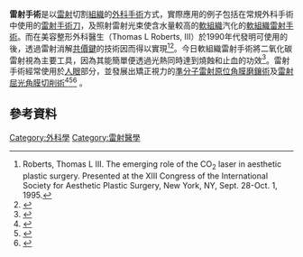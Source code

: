 {{Infobox interventions
 |Name        = 雷射手術
 |Image       = Stapes laser2.jpg 
 |Caption     =
 |ICD10       =
 |ICD9        =
 |ICD9_mult   =
 |MeshID      = D053685
 |OPS301      =
 |OtherCodes  =
 |
}}
'''雷射手術'''是以[[雷射|雷射]]切割[[組織_(生物學)|組織]]的[[外科學|外科手術]]方式，實際應用的例子包括在常規外科手術中使用的[[雷射手術刀|雷射手術刀]]，及照射雷射光束使含水量較高的[[軟組織|軟組織]]汽化的[[軟組織雷射手術|軟組織雷射手術]]。而在美容整形外科醫生（Thomas L Roberts, III）於1990年代發明可使用的{{Link-en|二氧化碳雷射|Carbon dioxide laser}}後，透過雷射消解[[共價鍵|共價鍵]]的{{Link-en|光子嫩膚|Photorejuvenation|雷射嫩膚}}技術因而得以實現<ref>Roberts, Thomas L III. The emerging role of the CO<sub>2</sub> laser in aesthetic plastic surgery. Presented at the XIII Congress of the International Society for Aesthetic Plastic Surgery, New York, NY, Sept. 28-Oct. 1, 1995.</ref><ref>{{cite journal|last=Roberts|first=Thomas L III |author2=Lettieri, John T |author3=Ellis, Laura B. |title=CO<sub>2</sub> Laser Resurfacing: Recognizing and Minimizing Complications|journal=Aesthetic Surgery Journal|publisher=American Society for Aesthetic Plastic Surgery|year=1996|pages=142–148|doi=10.1016/S1090-820X(96)70038-9}}</ref>。今日軟組織雷射手術將二氧化碳雷射視為主要工具，因為其能簡單便透過光熱同時達到燒蝕和止血的功效<ref>{{Cite web|url=https://lightscalpel.com/education/surgical-co2-laser-tissue-interaction/|title=Laser Tissue Interaction|last=|first=|date=|website=LightScalpel|publisher=|accessdate=2016-07-15|archive-date=2016-04-09|archive-url=https://web.archive.org/web/20160409153630/https://lightscalpel.com/education/surgical-co2-laser-tissue-interaction/|dead-url=no}}</ref>。雷射手術經常使用於[[人眼|人眼]]部分，並發展出矯正視力的[[準分子雷射原位角膜磨鑲術|準分子雷射原位角膜磨鑲術]]及[[雷射屈光角膜切削術|雷射屈光角膜切削術]]<ref>{{cite book|last=Cuscheri|title="Essential Surgical Practice". Basic surgical training.|edition=4|pages=62–65|display-authors=etal}}</ref><ref>{{cite book|last=Schwesinger|first=WH|author2=Hunter, JG |title=Laser in General Surgery|publisher=Surgical Clinics of North America|year=1992}}</ref><ref>{{cite book|last=Morris|first=Peter J|author2=Wood, William C. |title=Oxford Textbook of Surgery|volume=2}}</ref> 。

== 參考資料 ==
{{Reflist|2}}

{{雷射}}
{{Authority control}}
[[Category:外科學|Category:外科學]]
[[Category:雷射醫學|Category:雷射醫學]]